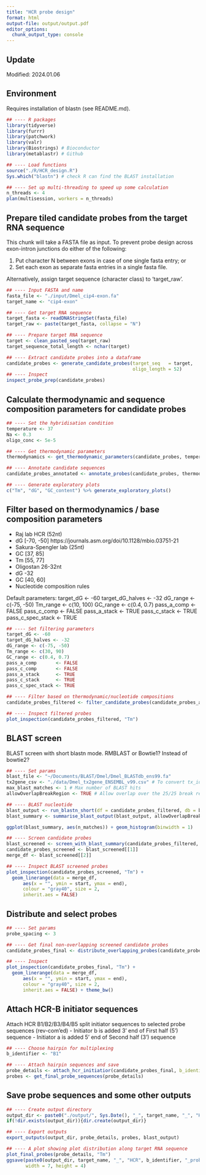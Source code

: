 ```yaml
---
title: "HCR probe design"
format: html
output-file: output/output.pdf
editor_options: 
  chunk_output_type: console
---
```


## Update

Modified: 2024.01.06

## Environment

Requires installation of blastn (see README.md).

```r
## ---- R packages 
library(tidyverse) 
library(furrr) 
library(patchwork) 
library(valr) 
library(Biostrings) # Bioconductor
library(metablastr) # Github

## ---- Load functions
source("./R/HCR_design.R")
Sys.which("blastn") # check R can find the BLAST installation

## ---- Set up multi-threading to speed up some calculation
n_threads <- 4
plan(multisession, workers = n_threads) 

```


## Prepare tiled candidate probes from the target RNA sequence 

This chunk will take a FASTA file as input. To prevent probe design across exon-intron junctions do either of the following:

  (1) Put character N between exons in case of one single fasta entry; or
  (2) Set each exon as separate fasta entries in a single fasta file. 
  
Alternatively, assign target sequence (character class) to 'target_raw'. 

```r
## ---- Input FASTA and name
fasta_file <- "./input/Dmel_cip4-exon.fa" 
target_name <- "cip4-exon"

## ---- Get target RNA sequence
target_fasta <- readDNAStringSet(fasta_file)
target_raw <- paste(target_fasta, collapse = "N")

## ---- Prepare target RNA sequence
target <- clean_pasted_seq(target_raw)
target_sequence_total_length <- nchar(target)

## ---- Extract candidate probes into a dataframe
candidate_probes <- generate_candidate_probes(target_seq   = target,
                                              oligo_length = 52)
## ---- Inspect
inspect_probe_prep(candidate_probes)

```


## Calculate thermodynamic and sequence composition parameters for candidate probes 

```r
## ---- Set the hybridisation condition
temperature <- 37
Na <- 0.3
oligo_conc <- 5e-5

## ---- Get thermodynamic parameters
thermodynamics <- get_thermodynamic_parameters(candidate_probes, temperature, Na, oligo_conc)

## ---- Annotate candidate sequences 
candidate_probes_annotated <- annotate_probes(candidate_probes, thermodynamics)

## ---- Generate exploratory plots
c("Tm", "dG", "GC_content") %>% generate_exploratory_plots()

```

## Filter based on thermodynamics / base composition parameters 

- Raj lab HCR (52nt)
 - dG [-70, -50] https://journals.asm.org/doi/10.1128/mbio.03751-21 
- Sakura-Spengler lab (25nt) 
 - GC [37, 85]
 - Tm [55, 77]
- Oligostan 26-32nt
 - dG -32
 - GC [40, 60]
 - Nucleotide composition rules
 
Default parameters: 
target_dG <- -60
target_dG_halves <- -32
dG_range <- c(-75, -50)
Tm_range <- c(10, 100)
GC_range <- c(0.4, 0.7)
pass_a_comp       <- FALSE
pass_c_comp       <- FALSE
pass_a_stack      <- TRUE
pass_c_stack      <- TRUE
pass_c_spec_stack <- TRUE

```r
## ---- Set filtering parameters
target_dG <- -60
target_dG_halves <- -32
dG_range <- c(-75, -50)
Tm_range <- c(30, 90)
GC_range <- c(0.4, 0.7)
pass_a_comp       <- FALSE
pass_c_comp       <- FALSE
pass_a_stack      <- TRUE
pass_c_stack      <- TRUE
pass_c_spec_stack <- TRUE

## ---- Filter based on thermodynamic/nucleotide compositions
candidate_probes_filtered <- filter_candidate_probes(candidate_probes_annotated)

## ---- Inspect filtered probes
plot_inspection(candidate_probes_filtered, "Tm")

```


## BLAST screen

BLAST screen with short blastn mode.
RMBLAST or Bowtie1? Instead of bowtie2?

```r
## ---- Set params
blast_file <- "~/Documents/BLAST/Dmel/Dmel_BLASTdb_ens99.fa"
tx2gene_csv <- "./data/Dmel_tx2gene_ENSEMBL_v99.csv" # To convert tx_id to gene_id
max_blast_matches <- 1 # Max number of BLAST hits
allowOverlapBreakRegion <- TRUE # Allow overlap over the 25/25 break region?

## ---- BLAST nucleotide
blast_output <- run_blastn_short(df = candidate_probes_filtered, db = blast_file, tx2gene = tx2gene_csv)
blast_summary <- summarise_blast_output(blast_output, allowOverlapBreakRegion)

ggplot(blast_summary, aes(n_matches)) + geom_histogram(binwidth = 1)

## ---- Screen candidate probes
blast_screened <- screen_with_blast_summary(candidate_probes_filtered, max_blast_matches, blast_summary)
candidate_probes_screened <- blast_screened[[1]]
merge_df <- blast_screened[[2]]

## ---- Inspect BLAST screened probes
plot_inspection(candidate_probes_screened, "Tm") +
  geom_linerange(data = merge_df, 
      aes(x = "", ymin = start, ymax = end),
      colour = "gray40", size = 2,
      inherit.aes = FALSE)

```

## Distribute and select probes

```r
## ---- Set params
probe_spacing <- 3

## ---- Get final non-overlapping screened candidate probes 
candidate_probes_final <- distribute_overlapping_probes(candidate_probes_screened, merge_df, probe_spacing)

## ---- Inspect
plot_inspection(candidate_probes_final, "Tm") +
  geom_linerange(data = merge_df, 
      aes(x = "", ymin = start, ymax = end),
      colour = "gray40", size = 2,
      inherit.aes = FALSE) + theme_bw()

```

## Attach HCR-B initiator sequences 

Attach HCR B1/B2/B3/B4/B5 split initiator sequences to selected probe sequences (rev-com'ed)
 - Initiator b is added 3' end of First half (5') sequence
 - Initiator a is added 5' end of Second half (3') sequence

```r
## ---- Choose hairpin for multiplexing
b_identifier <- "B1"

## ---- Attach hairpin sequences and save 
probe_details <- attach_hcr_initiatior(candidate_probes_final, b_identifier = b_identifier)
probes <- get_final_probe_sequences(probe_details)

```

## Save probe sequences and some other outputs

```r
## ---- Create output directory
output_dir <- paste0("./output/", Sys.Date(), "_", target_name, "_", "HCR", b_identifier, "/")
if(!dir.exists(output_dir)){dir.create(output_dir)}

## ---- Export outputs 
export_outputs(output_dir, probe_details, probes, blast_output)

## ---- A plot showing plot distribution along target RNA sequence
plot_final_probes(probe_details, "Tm")
ggsave(paste0(output_dir, target_name, "_", "HCR", b_identifier, "_probes.pdf"), 
       width = 7, height = 4)
  
```














































































